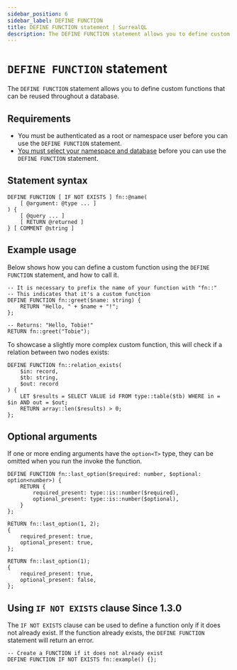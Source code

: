 ```yaml
---
sidebar_position: 6
sidebar_label: DEFINE FUNCTION
title: DEFINE FUNCTION statement | SurrealQL
description: The DEFINE FUNCTION statement allows you to define custom functions that can be reused throughout a database.
---
```


# `DEFINE FUNCTION` statement

The `DEFINE FUNCTION` statement allows you to define custom functions that can be reused throughout a database.

## Requirements

- You must be authenticated as a root or namespace user before you can use the `DEFINE FUNCTION` statement.
- [You must select your namespace and database](/docs/surrealdb/surrealql/statements/use) before you can use the `DEFINE FUNCTION` statement.

## Statement syntax

```surql title="SurrealQL Syntax"
DEFINE FUNCTION [ IF NOT EXISTS ] fn::@name(
	[ @argument: @type ... ]
) {
	[ @query ... ]
	[ RETURN @returned ]
} [ COMMENT @string ]
```

## Example usage 
Below shows how you can define a custom function using the `DEFINE FUNCTION` statement, and how to call it.

```surql
-- It is necessary to prefix the name of your function with "fn::"
-- This indicates that it's a custom function
DEFINE FUNCTION fn::greet($name: string) {
	RETURN "Hello, " + $name + "!";
};

-- Returns: "Hello, Tobie!"
RETURN fn::greet("Tobie");
```
To showcase a slightly more complex custom function, this will check if a relation between two nodes exists:

```surql
DEFINE FUNCTION fn::relation_exists(
	$in: record,
	$tb: string,
	$out: record
) {
	LET $results = SELECT VALUE id FROM type::table($tb) WHERE in = $in AND out = $out;
    RETURN array::len($results) > 0;
};
```

## Optional arguments
If one or more ending arguments have the `option<T>` type, they can be omitted when you run the invoke the function.

```surql
DEFINE FUNCTION fn::last_option($required: number, $optional: option<number>) {
	RETURN {
		required_present: type::is::number($required),
		optional_present: type::is::number($optional),
	}
};

RETURN fn::last_option(1, 2);
{
	required_present: true,
	optional_present: true,
};

RETURN fn::last_option(1);
{
	required_present: true,
	optional_present: false,
};
```

## Using `IF NOT EXISTS` clause <l className='purple'>Since 1.3.0</l>

The `IF NOT EXISTS` clause can be used to define a function only if it does not already exist. If the function already exists, the `DEFINE FUNCTION` statement will return an error.

```surql
-- Create a FUNCTION if it does not already exist
DEFINE FUNCTION IF NOT EXISTS fn::example() {};
```
